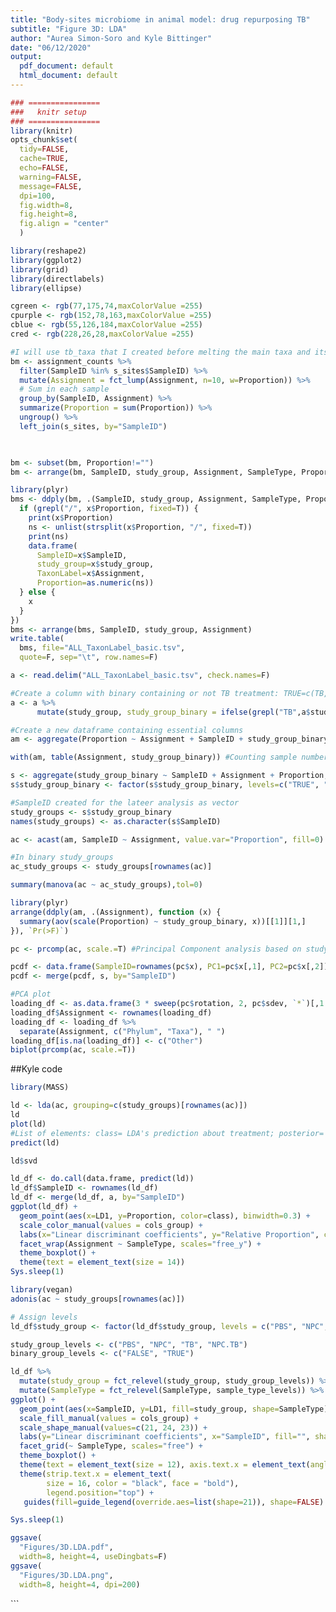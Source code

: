 ```yaml
---
title: "Body-sites microbiome in animal model: drug repurposing TB"
subtitle: "Figure 3D: LDA"
author: "Aurea Simon-Soro and Kyle Bittinger"
date: "06/12/2020"
output:
  pdf_document: default
  html_document: default
---
```



```r
### ================
###   knitr setup
### ================
library(knitr)
opts_chunk$set(
  tidy=FALSE,
  cache=TRUE,
  echo=FALSE,
  warning=FALSE,
  message=FALSE,
  dpi=100,
  fig.width=8,
  fig.height=8,
  fig.align = "center"
  )
```




```r

library(reshape2)
library(ggplot2)
library(grid)
library(directlabels)
library(ellipse)
```

```r
cgreen <- rgb(77,175,74,maxColorValue =255)
cpurple <- rgb(152,78,163,maxColorValue =255)
cblue <- rgb(55,126,184,maxColorValue =255)
cred <- rgb(228,26,28,maxColorValue =255)
```


```r

#I will use tb_taxa that I created before melting the main taxa and its proportion by sampletype and study_group (treatment)
bm <- assignment_counts %>%
  filter(SampleID %in% s_sites$SampleID) %>%
  mutate(Assignment = fct_lump(Assignment, n=10, w=Proportion)) %>%
  # Sum in each sample
  group_by(SampleID, Assignment) %>%
  summarize(Proportion = sum(Proportion)) %>%
  ungroup() %>%
  left_join(s_sites, by="SampleID") 
 


bm <- subset(bm, Proportion!="")
bm <- arrange(bm, SampleID, study_group, Assignment, SampleType, Proportion)

library(plyr)
bms <- ddply(bm, .(SampleID, study_group, Assignment, SampleType, Proportion), function (x) {
  if (grepl("/", x$Proportion, fixed=T)) {
    print(x$Proportion)
    ns <- unlist(strsplit(x$Proportion, "/", fixed=T))
    print(ns)
    data.frame(
      SampleID=x$SampleID,
      study_group=x$study_group,
      TaxonLabel=x$Assignment,
      Proportion=as.numeric(ns))
  } else {
    x
  }
})
bms <- arrange(bms, SampleID, study_group, Assignment)
write.table(
  bms, file="ALL_TaxonLabel_basic.tsv",
  quote=F, sep="\t", row.names=F)
```

```r

a <- read.delim("ALL_TaxonLabel_basic.tsv", check.names=F)

#Create a column with binary containing or not TB treatment: TRUE=c(TB, NPC.TB), FALSE=c(PBS,NPC)
a <- a %>%
      mutate(study_group, study_group_binary = ifelse(grepl("TB",a$study_group),'TRUE','FALSE'))

#Create a new dataframe containing essential columns
am <- aggregate(Proportion ~ Assignment + SampleID + study_group_binary + study_group + SampleType, a, sum) 

with(am, table(Assignment, study_group_binary)) #Counting sample number by study_group appears the assignment

s <- aggregate(study_group_binary ~ SampleID + Assignment + Proportion, a, FUN=head, n=1)
s$study_group_binary <- factor(s$study_group_binary, levels=c("TRUE", "FALSE"))

#SampleID created for the lateer analysis as vector
study_groups <- s$study_group_binary
names(study_groups) <- as.character(s$SampleID)
```


```r
ac <- acast(am, SampleID ~ Assignment, value.var="Proportion", fill=0)

#In binary study_groups
ac_study_groups <- study_groups[rownames(ac)]

summary(manova(ac ~ ac_study_groups),tol=0) 

library(plyr)
arrange(ddply(am, .(Assignment), function (x) {
  summary(aov(scale(Proportion) ~ study_group_binary, x))[[1]][1,]
}), `Pr(>F)`)

pc <- prcomp(ac, scale.=T) #Principal Component analysis based on study_group and assignment Props (ac)

pcdf <- data.frame(SampleID=rownames(pc$x), PC1=pc$x[,1], PC2=pc$x[,2])
pcdf <- merge(pcdf, s, by="SampleID")

#PCA plot
loading_df <- as.data.frame(3 * sweep(pc$rotation, 2, pc$sdev, `*`)[,1:2])
loading_df$Assignment <- rownames(loading_df) 
loading_df <- loading_df %>%
  separate(Assignment, c("Phylum", "Taxa"), " ")
loading_df[is.na(loading_df)] <- c("Other")
biplot(prcomp(ac, scale.=T))

```



##Kyle code
```r
library(MASS)

ld <- lda(ac, grouping=c(study_groups)[rownames(ac)]) 
ld
plot(ld)
#List of elements: class= LDA's prediction about treatment; posterior= matrix probability that the corresponding observation belongs to the class; x= linear discriminants
predict(ld)

ld$svd

ld_df <- do.call(data.frame, predict(ld))
ld_df$SampleID <- rownames(ld_df)
ld_df <- merge(ld_df, a, by="SampleID")
ggplot(ld_df) + 
  geom_point(aes(x=LD1, y=Proportion, color=class), binwidth=0.3) + 
  scale_color_manual(values = cols_group) +
  labs(x="Linear discriminant coefficients", y="Relative Proportion", color="study_group") +
  facet_wrap(Assignment ~ SampleType, scales="free_y") + 
  theme_boxplot() +
  theme(text = element_text(size = 14))
Sys.sleep(1)

```


```r
library(vegan)
adonis(ac ~ study_groups[rownames(ac)])
```

```r
# Assign levels
ld_df$study_group <- factor(ld_df$study_group, levels = c("PBS", "NPC", "TB", "NPC.TB"))

study_group_levels <- c("PBS", "NPC", "TB", "NPC.TB")
binary_group_levels <- c("FALSE", "TRUE")

ld_df %>%
  mutate(study_group = fct_relevel(study_group, study_group_levels)) %>%
  mutate(SampleType = fct_relevel(SampleType, sample_type_levels)) %>%
ggplot() + 
  geom_point(aes(x=SampleID, y=LD1, fill=study_group, shape=SampleType), size=5) + 
  scale_fill_manual(values = cols_group) +
  scale_shape_manual(values=c(21, 24, 23)) +
  labs(y="Linear discriminant coefficients", x="SampleID", fill="", shape="") +
  facet_grid(~ SampleType, scales="free") + 
  theme_boxplot() +
  theme(text = element_text(size = 12), axis.text.x = element_text(angle = 90, hjust = 1, size = 8)) +
  theme(strip.text.x = element_text(
        size = 16, color = "black", face = "bold"),
        legend.position="top") +
   guides(fill=guide_legend(override.aes=list(shape=21)), shape=FALSE)

Sys.sleep(1)

ggsave(
  "Figures/3D.LDA.pdf",
  width=8, height=4, useDingbats=F)
ggsave(
  "Figures/3D.LDA.png",
  width=8, height=4, dpi=200)
```


```


